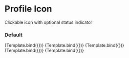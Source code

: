 
<Meta title="Components/Molecule/Profile Icon" component={ProfileIcon} />

# Profile Icon

Clickable icon with optional status indicator


### Default

<Canvas>
    <Story
        name="Small"
        args={{
            src: 'https://via.placeholder.com/150',
            size: 'sm',
            hasNotification: false,
            active: false,
        }}
        argTypes={{
            size: {
                control: {
                    type: 'select',
                    options: ['sm', 'md', 'lg'],
                },
            },
        }}
    >
        {Template.bind({})}
    </Story>
    <Story
        name="Medium"
        args={{
            src: 'https://via.placeholder.com/150',
            size: 'md',
            hasNotification: false,
            active: false,
        }}
        argTypes={{
            size: {
                control: {
                    type: 'select',
                    options: ['sm', 'md', 'lg'],
                },
            },
        }}
    >
        {Template.bind({})}
    </Story>
    <Story
        name="Large"
        args={{
            src: 'https://via.placeholder.com/150',
            size: 'lg',
            hasNotification: false,
            active: false,
        }}
        argTypes={{
            size: {
                control: {
                    type: 'select',
                    options: ['sm', 'md', 'lg'],
                },
            },
        }}
    >
        {Template.bind({})}
    </Story>
    <Story
        name="With Notification"
        args={{
            src: 'https://via.placeholder.com/150',
            size: 'lg',
            hasNotification: true,
            active: false,
        }}
        argTypes={{
            size: {
                control: {
                    type: 'select',
                    options: ['sm', 'md', 'lg'],
                },
            },
        }}
    >
        {Template.bind({})}
    </Story>
    <Story
        name="With Interaction"
        args={{
            src: 'https://via.placeholder.com/150',
            size: 'lg',
            hasNotification: false,
            active: true,
        }}
        argTypes={{
            size: {
                control: {
                    type: 'select',
                    options: ['sm', 'md', 'lg'],
                },
            },
        }}
    >
        {Template.bind({})}
    </Story>
</Canvas>

<ArgsTable for={ProfileIcon} />
